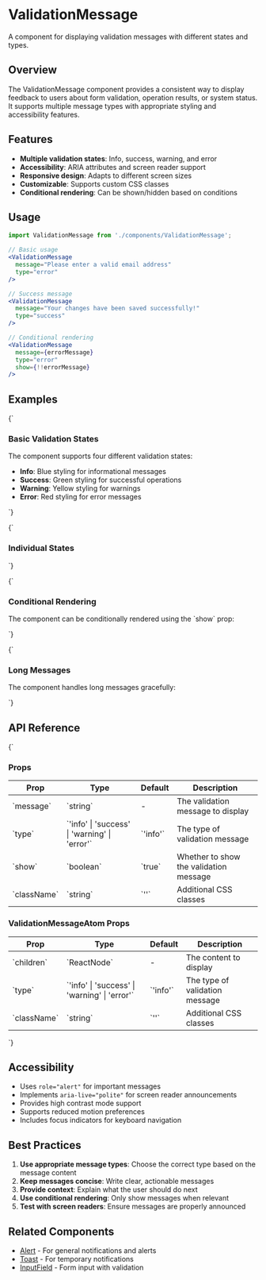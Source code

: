 
<Meta of={ValidationMessageStories} />

# ValidationMessage

A component for displaying validation messages with different states and types.

## Overview

The ValidationMessage component provides a consistent way to display feedback to users about form validation, operation results, or system status. It supports multiple message types with appropriate styling and accessibility features.

## Features

- **Multiple validation states**: Info, success, warning, and error
- **Accessibility**: ARIA attributes and screen reader support
- **Responsive design**: Adapts to different screen sizes
- **Customizable**: Supports custom CSS classes
- **Conditional rendering**: Can be shown/hidden based on conditions

## Usage

```jsx
import ValidationMessage from './components/ValidationMessage';

// Basic usage
<ValidationMessage 
  message="Please enter a valid email address"
  type="error"
/>

// Success message
<ValidationMessage 
  message="Your changes have been saved successfully!"
  type="success"
/>

// Conditional rendering
<ValidationMessage 
  message={errorMessage}
  type="error"
  show={!!errorMessage}
/>
```

## Examples

<Markdown>{`

### Basic Validation States

The component supports four different validation states:

- **Info**: Blue styling for informational messages
- **Success**: Green styling for successful operations
- **Warning**: Yellow styling for warnings
- **Error**: Red styling for error messages

`}</Markdown>

<Canvas>
  <Story of={ValidationMessageStories.AllStates} />
</Canvas>

<Markdown>{`

### Individual States

`}</Markdown>

<Canvas>
  <Story of={ValidationMessageStories.Info} />
</Canvas>

<Canvas>
  <Story of={ValidationMessageStories.Success} />
</Canvas>

<Canvas>
  <Story of={ValidationMessageStories.Warning} />
</Canvas>

<Canvas>
  <Story of={ValidationMessageStories.Error} />
</Canvas>

<Markdown>{`

### Conditional Rendering

The component can be conditionally rendered using the \`show\` prop:

`}</Markdown>

<Canvas>
  <Story of={ValidationMessageStories.Hidden} />
</Canvas>

<Markdown>{`

### Long Messages

The component handles long messages gracefully:

`}</Markdown>

<Canvas>
  <Story of={ValidationMessageStories.LongMessage} />
</Canvas>

## API Reference

<Markdown>{`

### Props

| Prop | Type | Default | Description |
|------|------|---------|-------------|
| \`message\` | \`string\` | - | The validation message to display |
| \`type\` | \`'info' \\| 'success' \\| 'warning' \\| 'error'\` | \`'info'\` | The type of validation message |
| \`show\` | \`boolean\` | \`true\` | Whether to show the validation message |
| \`className\` | \`string\` | \`''\` | Additional CSS classes |

### ValidationMessageAtom Props

| Prop | Type | Default | Description |
|------|------|---------|-------------|
| \`children\` | \`ReactNode\` | - | The content to display |
| \`type\` | \`'info' \\| 'success' \\| 'warning' \\| 'error'\` | \`'info'\` | The type of validation message |
| \`className\` | \`string\` | \`''\` | Additional CSS classes |

`}</Markdown>

## Accessibility

- Uses `role="alert"` for important messages
- Implements `aria-live="polite"` for screen reader announcements
- Provides high contrast mode support
- Supports reduced motion preferences
- Includes focus indicators for keyboard navigation

## Best Practices

1. **Use appropriate message types**: Choose the correct type based on the message content
2. **Keep messages concise**: Write clear, actionable messages
3. **Provide context**: Explain what the user should do next
4. **Use conditional rendering**: Only show messages when relevant
5. **Test with screen readers**: Ensure messages are properly announced

## Related Components

- [Alert](./Alert.mdx) - For general notifications and alerts
- [Toast](./Toast.mdx) - For temporary notifications
- [InputField](./InputField.mdx) - Form input with validation

